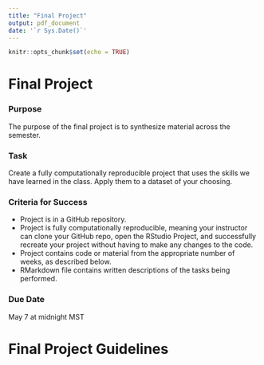 ```yaml
---
title: "Final Project"
output: pdf_document
date: '`r Sys.Date()`'
---
```


```r
knitr::opts_chunk$set(echo = TRUE)
```

# Final Project

### Purpose

The purpose of the final project is to synthesize material across the semester.

### Task

Create a fully computationally reproducible project that uses the skills we have learned in the class. Apply them to a dataset of your choosing.

### Criteria for Success

-   Project is in a GitHub repository.
-   Project is fully computationally reproducible, meaning your instructor can clone your GitHub repo, open the RStudio Project, and successfully recreate your project without having to make any changes to the code.
-   Project contains code or material from the appropriate number of weeks, as described below.
-   RMarkdown file contains written descriptions of the tasks being performed.

### Due Date

May 7 at midnight MST

# Final Project Guidelines
